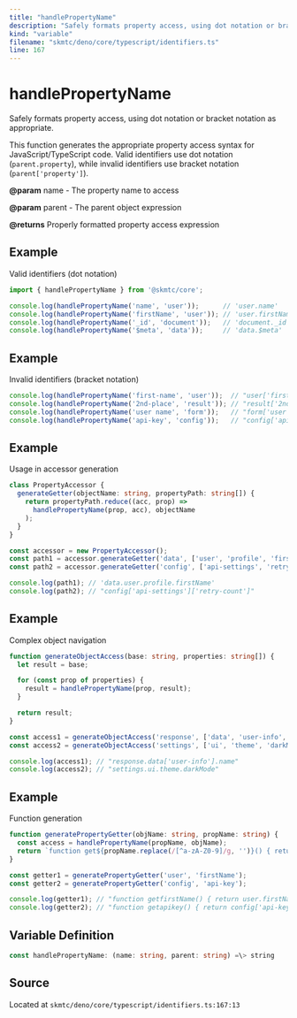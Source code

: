 ```yaml
---
title: "handlePropertyName"
description: "Safely formats property access, using dot notation or bracket notation as appropriate."
kind: "variable"
filename: "skmtc/deno/core/typescript/identifiers.ts"
line: 167
---
```


# handlePropertyName

Safely formats property access, using dot notation or bracket notation as appropriate.

This function generates the appropriate property access syntax for JavaScript/TypeScript
code. Valid identifiers use dot notation (`parent.property`), while invalid identifiers
use bracket notation (`parent['property']`).


**@param** name - The property name to access

**@param** parent - The parent object expression

**@returns** Properly formatted property access expression


## Example

Valid identifiers (dot notation)
```typescript
import { handlePropertyName } from '@skmtc/core';

console.log(handlePropertyName('name', 'user'));      // 'user.name'
console.log(handlePropertyName('firstName', 'user')); // 'user.firstName'
console.log(handlePropertyName('_id', 'document'));   // 'document._id'
console.log(handlePropertyName('$meta', 'data'));     // 'data.$meta'
```


## Example

Invalid identifiers (bracket notation)
```typescript
console.log(handlePropertyName('first-name', 'user'));  // "user['first-name']"
console.log(handlePropertyName('2nd-place', 'result')); // "result['2nd-place']"
console.log(handlePropertyName('user name', 'form'));   // "form['user name']"
console.log(handlePropertyName('api-key', 'config'));   // "config['api-key']"
```


## Example

Usage in accessor generation
```typescript
class PropertyAccessor {
  generateGetter(objectName: string, propertyPath: string[]) {
    return propertyPath.reduce((acc, prop) =>
      handlePropertyName(prop, acc), objectName
    );
  }
}

const accessor = new PropertyAccessor();
const path1 = accessor.generateGetter('data', ['user', 'profile', 'firstName']);
const path2 = accessor.generateGetter('config', ['api-settings', 'retry-count']);

console.log(path1); // 'data.user.profile.firstName'
console.log(path2); // "config['api-settings']['retry-count']"
```


## Example

Complex object navigation
```typescript
function generateObjectAccess(base: string, properties: string[]) {
  let result = base;

  for (const prop of properties) {
    result = handlePropertyName(prop, result);
  }

  return result;
}

const access1 = generateObjectAccess('response', ['data', 'user-info', 'name']);
const access2 = generateObjectAccess('settings', ['ui', 'theme', 'darkMode']);

console.log(access1); // "response.data['user-info'].name"
console.log(access2); // "settings.ui.theme.darkMode"
```


## Example

Function generation
```typescript
function generatePropertyGetter(objName: string, propName: string) {
  const access = handlePropertyName(propName, objName);
  return `function get${propName.replace(/[^a-zA-Z0-9]/g, '')}() { return ${access}; }`;
}

const getter1 = generatePropertyGetter('user', 'firstName');
const getter2 = generatePropertyGetter('config', 'api-key');

console.log(getter1); // "function getfirstName() { return user.firstName; }"
console.log(getter2); // "function getapikey() { return config['api-key']; }"
```

## Variable Definition

```typescript
const handlePropertyName: (name: string, parent: string) =\> string
```

## Source

Located at `skmtc/deno/core/typescript/identifiers.ts:167:13`
